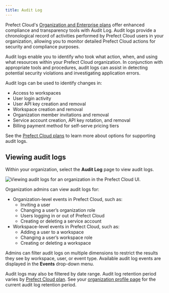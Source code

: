 ```yaml
---
title: Audit Log
---
```



Prefect Cloud's [Organization and Enterprise plans](https://www.prefect.io/pricing) offer enhanced compliance and transparency tools with Audit Log. Audit logs provide a chronological record of activities performed by Prefect Cloud users in your organization, allowing you to monitor detailed Prefect Cloud actions for security and compliance purposes. 

Audit logs enable you to identify who took what action, when, and using what resources within your Prefect Cloud organization. In conjunction with appropriate tools and procedures, audit logs can assist in detecting potential security violations and investigating application errors.  

Audit logs can be used to identify changes in: 

- Access to workspaces
- User login activity
- User API key creation and removal
- Workspace creation and removal
- Organization member invitations and removal
- Service account creation, API key rotation, and removal
- Billing payment method for self-serve pricing tiers

See the [Prefect Cloud plans](https://www.prefect.io/pricing) to learn more about options for supporting audit logs.

## Viewing audit logs

Within your organization, select the **Audit Log** page to view audit logs. 

![Viewing audit logs for an organization in the Prefect Cloud UI.](../img/ui/audit-log.png)

Organization admins can view audit logs for: 

- Organization-level events in Prefect Cloud, such as: 
    - Inviting a user
    - Changing a user’s organization role
    - Users logging in or out of Prefect Cloud
    - Creating or deleting a service account
- Workspace-level events in Prefect Cloud, such as: 
    - Adding a user to a workspace
    - Changing a user’s workspace role
    - Creating or deleting a workspace

Admins can filter audit logs on multiple dimensions to restrict the results they see by workspace, user, or event type. Available audit log events are displayed in the **Events** drop-down menu.

Audit logs may also be filtered by date range. Audit log retention period varies by [Prefect Cloud plan](https://www.prefect.io/pricing). See your [organization profile page](/2.9.0/ui/organizations/) for the current audit log retention period.
